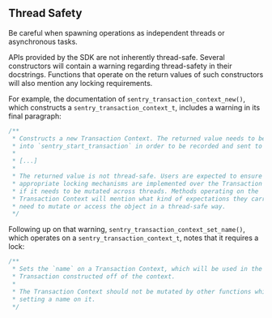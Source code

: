 ## Thread Safety

Be careful when spawning operations as independent threads or asynchronous tasks.

APIs provided by the SDK are not inherently thread-safe. Several constructors will contain a warning regarding thread-safety in their docstrings. Functions that operate on the return values of such constructors will also mention any locking requirements.

For example, the documentation of `sentry_transaction_context_new()`, which constructs a `sentry_transaction_context_t`, includes a warning in its final paragraph:

```c
/**
 * Constructs a new Transaction Context. The returned value needs to be passed
 * into `sentry_start_transaction` in order to be recorded and sent to sentry.
 *
 * [...]
 *
 * The returned value is not thread-safe. Users are expected to ensure that
 * appropriate locking mechanisms are implemented over the Transaction Context
 * if it needs to be mutated across threads. Methods operating on the
 * Transaction Context will mention what kind of expectations they carry if they
 * need to mutate or access the object in a thread-safe way.
 */

```

Following up on that warning, `sentry_transaction_context_set_name()`, which operates on a `sentry_transaction_context_t`, notes that it requires a lock:

```c
/**
 * Sets the `name` on a Transaction Context, which will be used in the
 * Transaction constructed off of the context.
 *
 * The Transaction Context should not be mutated by other functions while
 * setting a name on it.
 */

```
